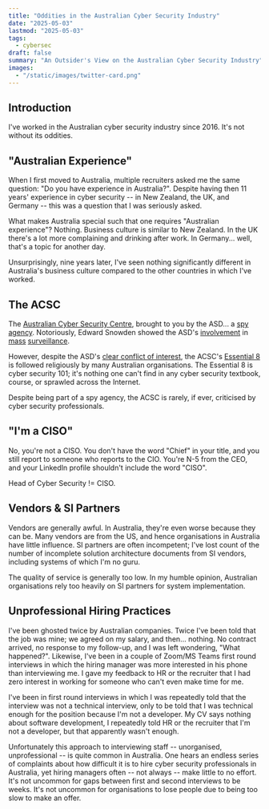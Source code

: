 ```yaml
---
title: "Oddities in the Australian Cyber Security Industry"
date: "2025-05-03"
lastmod: "2025-05-03"
tags:
  - cybersec
draft: false
summary: "An Outsider's View on the Australian Cyber Security Industry"
images:
  - "/static/images/twitter-card.png"
---
```


## Introduction

I've worked in the Australian cyber security industry since 2016. It's not without its oddities. 

## "Australian Experience"

When I first moved to Australia, multiple recruiters asked me the same question: "Do you have experience in Australia?". Despite having then 11 years' experience in cyber security -- in New Zealand, the UK, and Germany -- this was a question that I was seriously asked. 

What makes Australia special such that one requires "Australian experience"? Nothing. Business culture is similar to New Zealand. In the UK there's a lot more complaining and drinking after work. In Germany... well, that's a topic for another day.

Unsurprisingly, nine years later, I've seen nothing significantly different in Australia's business culture compared to the other countries in which I've worked. 

## The ACSC

The [Australian Cyber Security Centre](https://www.cyber.gov.au), brought to you by the ASD... a [spy agency](https://www.asd.gov.au/about/accountability-governance/publications/asd-corporate-plan-2021-22/asds-purpose). Notoriously, Edward Snowden showed the ASD's [involvement](https://www.crikey.com.au/2019/07/09/australian-signals-directorate-book/) in [mass](https://www.smh.com.au/politics/federal/edward-snowden-documents-reveal-indonesian-phone-networks-penetrated-by-australian-spies-20140216-32tyu.html) [surveillance](https://www.abc.net.au/news/2014-05-14/documents-reveal-new-details-in-australias-bid-for-nsa-spy-help/5453764).

However, despite the ASD's [clear conflict of interest](https://www.schneier.com/essays/archives/2009/03/who_should_be_in_cha.html), the ACSC's [Essential 8](https://www.cyber.gov.au/resources-business-and-government/essential-cybersecurity/essential-eight) is followed religiously by many Australian organisations. The Essential 8 is cyber security 101; it's nothing one can't find in any cyber security textbook, course, or sprawled across the Internet. 
                                                                                                                                              
Despite being part of a spy agency, the ACSC is rarely, if ever, criticised by cyber security professionals.                                                                                                                                                                              
## "I'm a CISO"

No, you're not a CISO. You don't have the word "Chief" in your title, and you still report to someone who reports to the CIO. You're N-5 from the CEO, and your LinkedIn profile shouldn't include the word "CISO".

Head of Cyber Security != CISO. 

## Vendors & SI Partners

Vendors are generally awful. In Australia, they're even worse because they can be. Many vendors are from the US, and hence organisations in Australia have little influence. SI partners are often incompetent; I've lost count of the number of incomplete solution architecture documents from SI vendors, including systems of which I'm no guru. 

The quality of service is generally too low. In my humble opinion, Australian organisations rely too heavily on SI partners for system implementation. 

## Unprofessional Hiring Practices

I've been ghosted twice by Australian companies. Twice I've been told that the job was mine; we agreed on my salary, and then... nothing. No contract arrived, no response to my follow-up, and I was left wondering, "What happened?". Likewise, I've been in a couple of Zoom/MS Teams first round interviews in which the hiring manager was more interested in his phone than interviewing me. I gave my feedback to HR or the recruiter that I had zero interest in working for someone who can't even make time for me. 

I've been in first round interviews in which I was repeatedly told that the interview was not a technical interview, only to be told that I was technical enough for the position because I'm not a developer. My CV says nothing about software development, I repeatedly told HR or the recruiter that I'm not a developer, but that apparently wasn't enough. 

Unfortunately this approach to interviewing staff -- unorganised, unprofessional -- is quite common in Australia. One hears an endless series of complaints about how difficult it is to hire cyber security professionals in Australia, yet hiring managers often -- not always -- make little to no effort. It's not uncommon for gaps between first and second interviews to be weeks. It's not uncommon for organisations to lose people due to being too slow to make an offer. 


                                                                                                                                             
